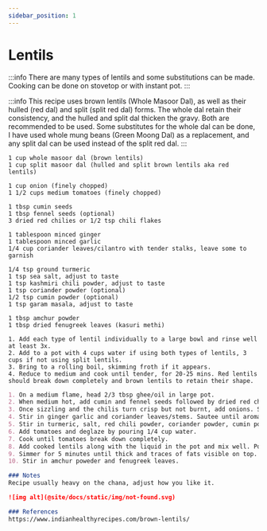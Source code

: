 ```yaml
---
sidebar_position: 1
---
```


# Lentils

:::info
There are many types of lentils and some substitutions can be made. Cooking can be done on stovetop or with instant pot.
:::

:::info
This recipe uses brown lentils (Whole Masoor Dal), as well as their hulled (red dal) and split (split red dal) forms. 
The whole dal retain their consistency, and the hulled and split dal thicken the gravy. Both are recommended to be used.
Some substitutes for the whole dal can be done, I have used whole mung beans (Green Moong Dal) as a replacement, and any split dal can be used instead of the split red dal.
:::

```mdx title="Ingredients - Brown & Red Lentils"
1 cup whole masoor dal (brown lentils)
1 cup split masoor dal (hulled and split brown lentils aka red lentils)
```

```mdx title="Ingredients - Chana Masala Gravy"
1 cup onion (finely chopped)
1 1/2 cups medium tomatoes (finely chopped)

1 tbsp cumin seeds
1 tbsp fennel seeds (optional)
3 dried red chilies or 1/2 tsp chili flakes

1 tablespoon minced ginger
1 tablespoon minced garlic
1/4 cup coriander leaves/cilantro with tender stalks, leave some to garnish

1/4 tsp ground turmeric
1 tsp sea salt, adjust to taste
1 tsp kashmiri chili powder, adjust to taste
1 tsp coriander powder (optional)
1/2 tsp cumin powder (optional)
1 tsp garam masala, adjust to taste

1 tbsp amchur powder
1 tbsp dried fenugreek leaves (kasuri methi)
```

```mdx title="Instructinos - Lentil Preparation"
1. Add each type of lentil individually to a large bowl and rinse well at least 3x.
2. Add to a pot with 4 cups water if using both types of lentils, 3 cups if not using split lentils.
3. Bring to a rolling boil, skimming froth if it appears.
4. Reduce to medium and cook until tender, for 20-25 mins. Red lentils should break down completely and brown lentils to retain their shape.
```

```md title="Instructions - Gravy"
1. On a medium flame, head 2/3 tbsp ghee/oil in large pot.
2. When medium hot, add cumin and fennel seeds followed by dried red chilis. If using chili flakes save for a later step.
3. Once sizzling and the chilis turn crisp but not burnt, add onions. Sautee until light golden for 5-6 mins.
4. Stir in ginger garlic and coriander leaves/stems. Sautee until aromatic for 1-2 mins.
5. Stir in turmeric, salt, red chili powder, coriander powder, cumin powder, and garam masala.
6. Add tomatoes and deglaze by pouring 1/4 cup water.
7. Cook until tomatoes break down completely.
8. Add cooked lentils along with the liquid in the pot and mix well. Pour hot water as needed (about 1/2 cup or as needed) and bring to boil.
9. Simmer for 5 minutes until thick and traces of fats visible on top. Optionally mash lentils a bit for a creamier consistency.
10. Stir in amchur poweder and fenugreek leaves.

### Notes
Recipe usually heavy on the chana, adjust how you like it.

![img alt](@site/docs/static/img/not-found.svg)

### References
https://www.indianhealthyrecipes.com/brown-lentils/
